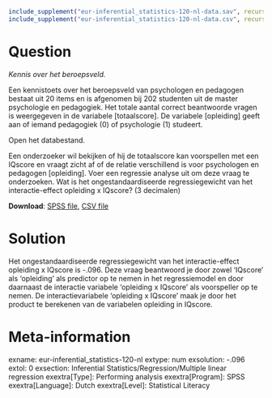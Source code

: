 ```r
include_supplement("eur-inferential_statistics-120-nl-data.sav", recursive = TRUE)
include_supplement("eur-inferential_statistics-120-nl-data.csv", recursive = TRUE)
```

Question
========
*Kennis over het beroepsveld.*

Een kennistoets over het beroepsveld van psychologen en pedagogen bestaat uit 20 items en is afgenomen bij 202 studenten uit de master psychologie en pedagogiek. Het totale aantal correct beantwoorde vragen is weergegeven in de variabele [totaalscore]. De variabele [opleiding] geeft aan of iemand pedagogiek (0) of psychologie (1) studeert.

Open het databestand.

Een onderzoeker wil bekijken of hij de totaalscore kan voorspellen met een IQscore en vraagt zicht af of de relatie verschillend is voor psychologen en pedagogen [opleiding]. Voer een regressie analyse uit om deze vraag te onderzoeken. Wat is het ongestandaardiseerde regressiegewicht van het interactie-effect opleiding x IQscore? (3 decimalen)


**Download**: [SPSS file](eur-inferential_statistics-120-nl-data.sav), [CSV file](eur-inferential_statistics-120-nl-data.csv)


Solution
========
Het ongestandaardiseerde regressiegewicht van het interactie-effect opleiding x IQscore is -.096. Deze vraag beantwoord je door zowel 'IQscore' als 'opleiding' als predictor op te nemen in het regressiemodel en door daarnaast de interactie variabele 'opleiding x IQscore' als voorspeller op te nemen. De interactievariabele 'opleiding x IQscore' maak je door het product te berekenen van de variabelen opleiding in IQscore.


Meta-information
================
exname: eur-inferential_statistics-120-nl
extype: num
exsolution: -.096
extol: 0
exsection: Inferential Statistics/Regression/Multiple linear regression
exextra[Type]: Performing analysis
exextra[Program]: SPSS
exextra[Language]: Dutch
exextra[Level]: Statistical Literacy
